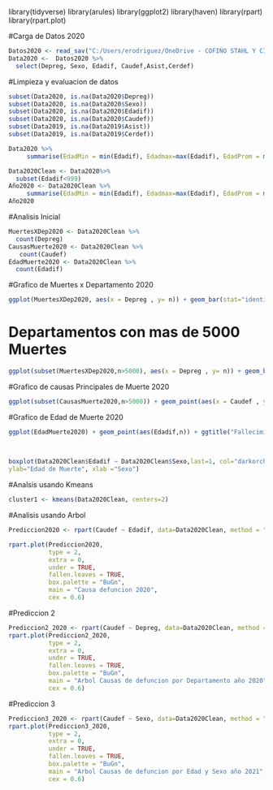 library(tidyverse)
library(arules)
library(ggplot2)
library(haven)
library(rpart)
library(rpart.plot)

#Carga de Datos 2020

```r
Datos2020 <- read_sav("C:/Users/erodriguez/OneDrive - COFIÑO STAHL Y CIA, S.A/Documents/Personal Data/Maestira USAC/Cuarto Trimestre/Introduccion a la Mineria de Datos/Proyecto/20210930225530FopQpWf6BcBWj8taVS3Q3mRKxgDsvwPe.sav")
Data2020 <-  Datos2020 %>%
  select(Depreg, Sexo, Edadif, Caudef,Asist,Cerdef)
```
#Limpieza y evaluacion de datos

```r
subset(Data2020, is.na(Data2020$Depreg))
subset(Data2020, is.na(Data2020$Sexo))
subset(Data2020, is.na(Data2020$Edadif))
subset(Data2020, is.na(Data2020$Caudef))
subset(Data2019, is.na(Data2019$Asist))
subset(Data2019, is.na(Data2019$Cerdef))
```
```r
Data2020 %>%
     summarise(EdadMin = min(Edadif), Edadmax=max(Edadif), EdadProm = mean(Edadif))
```
```r
Data2020Clean <- Data2020%>%
  subset(Edadif<999)
Año2020 <- Data2020Clean %>%
     summarise(EdadMin = min(Edadif), Edadmax=max(Edadif), EdadProm = mean(Edadif), EdadMedia = median(Edadif))
Año2020
```

#Analisis Inicial
```r
MuertesXDep2020 <- Data2020Clean %>%
  count(Depreg)
CausasMuerte2020 <- Data2020Clean %>%
   count(Caudef)
EdadMuerte2020 <- Data2020Clean %>%
  count(Edadif)
```
#Grafico de Muertes x Departamento 2020

```r
ggplot(MuertesXDep2020, aes(x = Depreg , y= n)) + geom_bar(stat="identity", fill="red", alpha=.6, width=.4) + labs(x="Departamento",y= "Frecuencia") + ggtitle("Fallecimientos por departamento Año 2020")
```
# Departamentos con mas de 5000 Muertes
```r
ggplot(subset(MuertesXDep2020,n>5000), aes(x = Depreg , y= n)) + geom_bar(stat="identity", fill="red", alpha=.6, width=.4) + labs(x="Departamento",y= "Frecuencia") + ggtitle("Fallecimientos por departamento Año 2020")
```


#Grafico de causas Principales de Muerte 2020

```r
ggplot(subset(CausasMuerte2020,n>5000)) + geom_point(aes(x = Caudef , y= n))+ ggtitle("Causas Principales de Muerte 2020")
```
#Grafico de Edad de Muerte 2020

```r

ggplot(EdadMuerte2020) + geom_point(aes(Edadif,n)) + ggtitle("Fallecimientos por Edad Año 2020")
       
       
```


```r
boxplot(Data2020Clean$Edadif ~ Data2020Clean$Sexo,last=1, col="darkorchid1",
ylab="Edad de Muerte", xlab ="Sexo")
```
#Analsis usando Kmeans

```r
cluster1 <- kmeans(Data2020Clean, centers=2)
```
#Analisis usando Arbol

```r

Prediccion2020 <- rpart(Caudef ~ Edadif, data=Data2020Clean, method = "class")

rpart.plot(Prediccion2020,
           type = 2,
           extra = 0,  
           under = TRUE,  
           fallen.leaves = TRUE,  
           box.palette = "BuGn",  
           main = "Causa defuncion 2020",
           cex = 0.6)  

```

#Prediccion 2

```r



Prediccion2_2020 <- rpart(Caudef ~ Depreg, data=Data2020Clean, method = "class")
rpart.plot(Prediccion2_2020,
           type = 2,
           extra = 0,  
           under = TRUE,  
           fallen.leaves = TRUE,  
           box.palette = "BuGn",  
           main = "Arbol Causas de defuncion por Departamento año 2020",
           cex = 0.6)  
```
#Prediccion 3

```r
Prediccion3_2020 <- rpart(Caudef ~ Sexo, data=Data2020Clean, method = "class")
rpart.plot(Prediccion3_2020,
           type = 2,
           extra = 0,  
           under = TRUE,  
           fallen.leaves = TRUE,  
           box.palette = "BuGn",  
           main = "Arbol Causas de defuncion por Edad y Sexo año 2021",
           cex = 0.6)  
```

